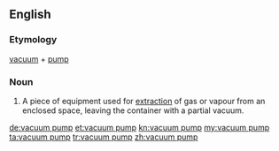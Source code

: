 ==English==
{{wikipedia}}

===Etymology===
[[vacuum]] + [[pump]]

===Noun===
{{en-noun|head=vacuum pump}}

# A piece of equipment used for [[extraction]] of gas or vapour from an enclosed space, leaving the container with a partial vacuum.

<!--reason for not SoP. A water pump pumps water, but a vacuum pump pumps...???-->

[[de:vacuum pump]]
[[et:vacuum pump]]
[[kn:vacuum pump]]
[[my:vacuum pump]]
[[ta:vacuum pump]]
[[tr:vacuum pump]]
[[zh:vacuum pump]]